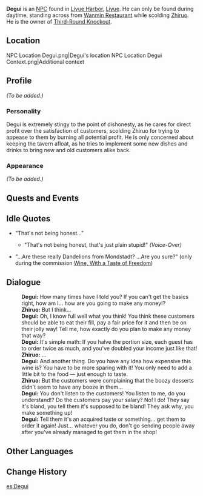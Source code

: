 {{Meta
<!-- REMOVE THIS TEMPLATE AFTER ADDING MISSING INFO -->
|missing_NPC_profile  = yes
}}
{{Character Infobox
|image            = NPC Degui.png
|region           = Liyue
|affiliation      = Third-Round Knockout
|title            = Boss, Third-Round Knockout
|type             = NPC
}}
'''Degui''' {{Lang|zh=德贵|zh_rm=Déguì}} is an [[NPC]] found in [[Liyue Harbor]], [[Liyue]]. He can only be found during daytime, standing across from [[Wanmin Restaurant]] while scolding [[Zhiruo]]. He is the owner of [[Third-Round Knockout]].

==Location==
<gallery hideaddbutton="true" captionalign="center">
NPC Location Degui.png|Degui's location
NPC Location Degui Context.png|Additional context
</gallery>

==Profile==
<!--detailed story/lore information goes here-->
''(To be added.)''

===Personality===
Degui is extremely stingy to the point of dishonesty, as he cares for direct profit over the satisfaction of customers, scolding Zhiruo for trying to appease to them by burning all potential profit. He is only concerned about keeping the tavern afloat, as he tries to implement some new dishes and drinks to bring new and old customers alike back.

===Appearance===
''(To be added.)''

==Quests and Events==
{{Quest Appearances}}

==Idle Quotes==
* "That's not being honest..."
** {{A|VO Degui 01.ogg}} "That's not being honest, that's just plain stupid!" ''(Voice-Over)''
* "...Are these really Dandelions from Mondstadt? ...Are you sure?" (only during the commission [[Wine, With a Taste of Freedom]])

==Dialogue==
{{Dialogue start}}
:'''Degui:''' How many times have I told you? If you can't get the basics right, how am I... how are you going to make any money!?
:'''Zhiruo:''' But I think...
:'''Degui:''' Oh, I know full well what you think! You think these customers should be able to eat their fill, pay a fair price for it and then be on their jolly way! Tell me, how exactly do you plan to make any money that way?
:'''Degui:''' It's simple math: If you halve the portion size, each guest has to order twice as much, and you've doubled your income just like that!
:'''Zhiruo:''' ...
:'''Degui:''' And another thing. Do you have any idea how expensive this wine is? You have to be more sparing with it! You only need to add a little bit to the food &mdash; just enough to taste.
:'''Zhiruo:''' But the customers were complaining that the boozy desserts didn't seem to have any booze in them...
:'''Degui:''' You don't listen to the customers! You listen to me, do you understand!? Do the customers pay your salary? No! I do! They say it's bland, you tell them it's supposed to be bland! They ask why, you make something up!
:'''Degui:''' Tell them it's an acquired taste or something... get them to order it again! Just... whatever you do, don't go sending people away after you've already managed to get them in the shop!
{{Dialogue end}}

==Other Languages==
{{Other Languages|default_hidden = 1
|en      = Degui
|zhs     = 德贵
|zhs_rm  = Déguì
|zht     = 德貴
|zht_rm  = Déguì
|ja      = 徳貴
|ja_rm   = Tokuki{{Assumed}}
|ko      = {{tt|덕귀|德貴}}
|ko_rm   = Deokgwi
|es      = Degui
|fr      = Degui
|ru      = Дэ Гуй
|th      = Degui
|vi      = Degui
|de      = Degui
|id      = Degui
|pt      = Degui
}}

==Change History==
{{Change History|1.0}}

[[es:Degui]]